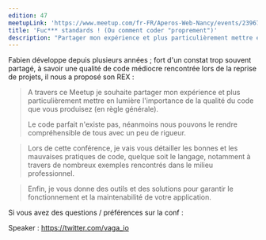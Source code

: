 ```yaml
---
edition: 47
meetupLink: 'https://www.meetup.com/fr-FR/Aperos-Web-Nancy/events/239675218/'
title: 'Fuc*** standards ! (Ou comment coder "proprement")'
description: "Partager mon expérience et plus particulièrement mettre en lumière l'importance de la qualité du code"
---
```


Fabien développe depuis plusieurs années ; fort d'un constat trop souvent partagé, à savoir une qualité de code médiocre rencontrée lors de la reprise de projets, il nous a proposé son REX :

> A travers ce Meetup je souhaite partager mon expérience et plus particulièrement mettre en lumière l'importance de la qualité du code que vous produisez (en règle générale).
>
> Le code parfait n'existe pas, néanmoins nous pouvons le rendre compréhensible de tous avec un peu de rigueur.

> Lors de cette conférence, je vais vous détailler les bonnes et les mauvaises pratiques de code, quelque soit le langage, notamment à travers de nombreux exemples rencontrés dans le milieu professionnel.

> Enfin, je vous donne des outils et des solutions pour garantir le fonctionnement et la maintenabilité de votre application.

Si vous avez des questions / préférences sur la conf :

Speaker : https://twitter.com/vaga_io
